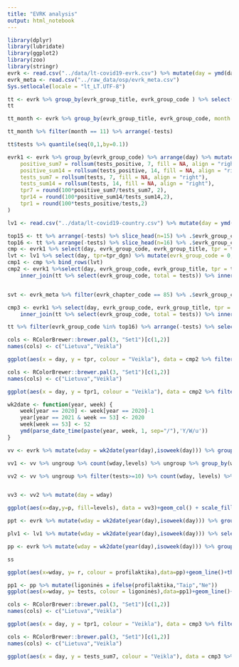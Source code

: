 ```yaml
---
title: "EVRK analysis"
output: html_notebook
---
```


```r
library(dplyr)
library(lubridate)
library(ggplot2)
library(zoo)
library(stringr)
evrk <- read.csv("../data/lt-covid19-evrk.csv") %>% mutate(day = ymd(day))
evrk_meta <- read.csv("../raw_data/osp/evrk_meta.csv")
Sys.setlocale(locale = "lt_LT.UTF-8")
```

```r

tt <- evrk %>% group_by(evrk_group_title, evrk_group_code ) %>% select(-day) %>% summarise_all(sum) %>% mutate(r = round(100*tests_positive/tests,2)) %>% arrange(tests) %>% ungroup
tt
```

```r
tt_month <- evrk %>% group_by(evrk_group_title, evrk_group_code, month = month(day)) %>% select(-day) %>% summarise_all(sum) %>% mutate(r = round(100*tests_positive/tests,2)) %>% arrange(tests) %>% ungroup

tt_month %>% filter(month == 11) %>% arrange(-tests)
```

```r
tt$tests %>% quantile(seq(0,1,by=0.1))

```

```r
evrk1 <- evrk %>% group_by(evrk_group_code) %>% arrange(day) %>% mutate(
    positive_sum7 = rollsum(tests_positive, 7, fill = NA, align = "right"),
    positive_sum14 = rollsum(tests_positive, 14, fill = NA, align = "right"),
    tests_sum7 = rollsum(tests, 7, fill = NA, align = "right"),
    tests_sum14 = rollsum(tests, 14, fill = NA, align = "right"),
    tpr7 = round(100*positive_sum7/tests_sum7, 2),
    tpr14 = round(100*positive_sum14/tests_sum14,2),
    tpr1 = round(100*tests_positive/tests,2)
)
```

```r
lv1 <- read.csv("../data/lt-covid19-country.csv") %>% mutate(day = ymd(day))
```

```r
top15 <- tt %>% arrange(-tests) %>% slice_head(n=15) %>% .$evrk_group_code
top16 <- tt %>% arrange(-tests) %>% slice_head(n=16) %>% .$evrk_group_code
cmp <- evrk1 %>% select(day, evrk_group_code, evrk_group_title, tpr = tpr7) %>% filter(evrk_group_code %in% top15)
lvt <- lv1 %>% select(day, tpr=tpr_dgn) %>% mutate(evrk_group_code = 0, evrk_group_title = "Lietuva")
cmp1 <- cmp %>% bind_rows(lvt)
cmp2 <- evrk1 %>%select(day, evrk_group_code, evrk_group_title, tpr = tpr7, tpr1 = tpr1) %>% filter(evrk_group_code %in% top16) %>% 
    inner_join(tt %>% select(evrk_group_code, total = tests)) %>% inner_join(lvt %>% select(day, tprl = tpr)) %>% mutate(veikla = paste0(str_trunc(evrk_group_title,30), " (", round(total/1000,1),"k)"))


svt <- evrk_meta %>% filter(evrk_chapter_code == 85) %>% .$evrk_group_code %>% unique

cmp3 <- evrk1 %>% select(day, evrk_group_code, evrk_group_title, tpr = tpr7, tpr1 = tpr1, tests_sum7) %>% filter(evrk_group_code %in% svt) %>% 
    inner_join(tt %>% select(evrk_group_code, total = tests)) %>% inner_join(lvt %>% select(day, tprl = tpr)) %>% mutate(veikla = paste0(str_trunc(evrk_group_title,30), " (", round(total/1000,1),"k)"))

```

```r
tt %>% filter(evrk_group_code %in% top16) %>% arrange(-tests) %>% select(evrk_group_title, tests)
```

```r
cols <- RColorBrewer::brewer.pal(3, "Set1")[c(1,2)]
names(cols) <- c("Lietuva","Veikla")

ggplot(aes(x = day, y = tpr, colour = "Veikla"), data = cmp2 %>% filter(day>="2020-12-01"))+geom_line()+facet_wrap(~veikla) + theme_bw()+labs(x = "Data", y = "Procentai", title = "Teigiamų testų dalis, 7 dienų vidurkis, top 16 testuojamų veiklų")+geom_line(aes(y = tprl, colour = "Lietuva")) + scale_colour_manual(name = "Spalva", values = cols)
```

```r
cols <- RColorBrewer::brewer.pal(3, "Set1")[c(1,2)]
names(cols) <- c("Lietuva","Veikla")

ggplot(aes(x = day, y = tpr1, colour = "Veikla"), data = cmp2 %>% filter(day>="2020-12-01"))+geom_line()+facet_wrap(~veikla) + theme_bw()+labs(x = "Data", y = "Procentai", title = "Teigiamų testų dalis, top 16 testuojamų veiklų")+geom_line(aes(y = tprl, colour = "Lietuva")) + scale_colour_manual(name = "Spalva", values = cols)
```

```r
wk2date <- function(year, week) {
    week[year == 2020] <- week[year == 2020]-1
    year[year == 2021 & week == 53] <- 2020
    week[week == 53] <- 52
    ymd(parse_date_time(paste(year, week, 1, sep="/"),'Y/W/u'))
}

vv <- evrk %>% mutate(wday = wk2date(year(day),isoweek(day))) %>% group_by(evrk_group_title, evrk_group_code, wday) %>% summarise(tests = sum(tests), r = round(100*sum(tests_positive)/sum(tests),2)) %>% mutate( levels = cut(r,c(0,5,10,15,20,25,100), include.lowest = TRUE))

vv1 <- vv %>% ungroup %>% count(wday,levels) %>% ungroup %>% group_by(wday) %>% mutate(p = round(100*n/sum(n),2))

vv2 <- vv %>% ungroup %>% filter(tests>=10) %>% count(wday, levels) %>% ungroup %>% group_by(wday) %>% mutate(p = round(100*n/sum(n),2))


vv3 <- vv2 %>% mutate(day = wday)
```

```r
ggplot(aes(x=day,y=p, fill=levels), data = vv3)+geom_col() + scale_fill_manual(name = "Intervalai", values = RColorBrewer::brewer.pal(6, "Set1")[c(3,2,4,6, 5,1)]) + theme_bw()+ labs(y = "Procentai", x = "Data", title = "EVRK veiklų teigiamų tyrimų dalis savaitėmis")
```

```r
ppt <- evrk %>% mutate(wday = wk2date(year(day),isoweek(day))) %>% group_by(wday) %>% summarise(tests_positive = sum(tests_positive), tests = sum(tests)) %>% arrange(wday) %>% mutate(r = round(100 * tests_positive/tests,2))

plv1 <- lv1 %>% mutate(wday = wk2date(year(day),isoweek(day))) %>% select(wday, tests_daily, tests_positive_daily) %>% group_by(wday) %>% summarize( tests_positive = sum(tests_positive_daily),tests = sum(tests_daily)) %>% mutate(r = round(100 * tests_positive/tests,2))

pp <- evrk %>% mutate(wday = wk2date(year(day),isoweek(day))) %>% group_by(profilaktika = evrk_group_code %in% c(861, 862), wday) %>% summarise(tests_positive = sum(tests_positive), tests = sum(tests)) %>% arrange(wday) %>% mutate(r = round(100 * tests_positive/tests,2))

ss
```
```r
ggplot(aes(x=wday, y= r, colour = profilaktika),data=pp)+geom_line()+theme_bw()
```

```r
pp1 <- pp %>% mutate(ligoninės = ifelse(profilaktika,"Taip","Ne"))
ggplot(aes(x=wday, y= tests, colour = ligoninės),data=pp1)+geom_line()+theme_bw() +labs(x = "Savaitės", y = "Testai", title = "Testavimo apimtys sveikatos priežiūros sektoriuje ir kitur") +scale_colour_manual(name = "Sveikatos įstaigos", values = RColorBrewer::brewer.pal(3,"Set1")[c(3,2)])
```


```r
cols <- RColorBrewer::brewer.pal(3, "Set1")[c(1,2)]
names(cols) <- c("Lietuva","Veikla")

ggplot(aes(x = day, y = tpr1, colour = "Veikla"), data = cmp3 %>% filter(day>="2021-01-01"))+geom_line()+facet_wrap(~veikla, scales = "free_y") + theme_bw()+labs(x = "Data", y = "Procentai", title = "Teigiamų testų dalis, švietimo sektoriaus veiklos")+geom_line(aes(y = tprl, colour = "Lietuva")) + scale_colour_manual(name = "Spalva", values = cols)
```

```r
cols <- RColorBrewer::brewer.pal(3, "Set1")[c(1,2)]
names(cols) <- c("Lietuva","Veikla")

ggplot(aes(x = day, y = tests_sum7, colour = "Veikla"), data = cmp3 %>% filter(day>="2020-12-01"))+geom_line()+facet_wrap(~veikla, scales = "free_y") + theme_bw()+labs(x = "Data", y = "Testai", title = "Testų 7 dienų slenkanti suma")+ scale_colour_manual( values = cols)

```